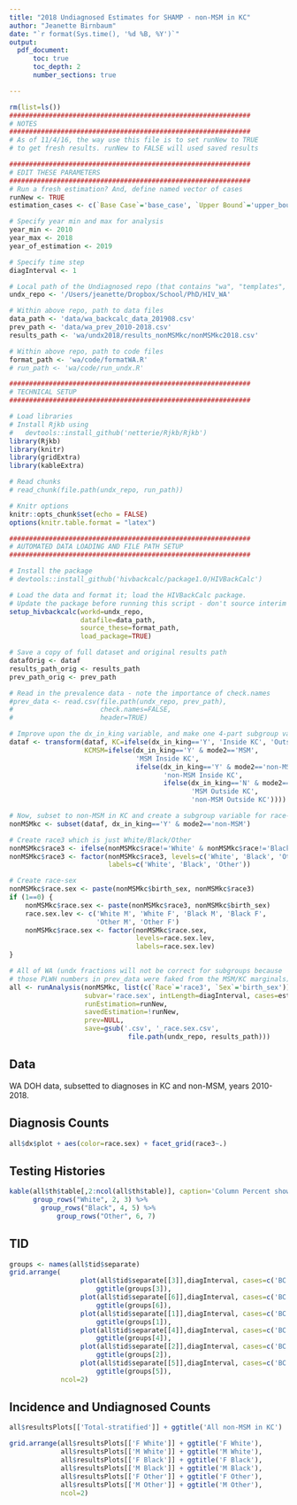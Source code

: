 ```yaml
---
title: "2018 Undiagnosed Estimates for SHAMP - non-MSM in KC"
author: "Jeanette Birnbaum"
date: "`r format(Sys.time(), '%d %B, %Y')`"
output: 
  pdf_document:
      toc: true
      toc_depth: 2
      number_sections: true

---
```


```r
rm(list=ls())
#############################################################
# NOTES
#############################################################
# As of 11/4/16, the way use this file is to set runNew to TRUE
# to get fresh results. runNew to FALSE will used saved results

#############################################################
# EDIT THESE PARAMETERS
#############################################################
# Run a fresh estimation? And, define named vector of cases
runNew <- TRUE
estimation_cases <- c(`Base Case`='base_case', `Upper Bound`='upper_bound')

# Specify year min and max for analysis
year_min <- 2010
year_max <- 2018
year_of_estimation <- 2019

# Specify time step
diagInterval <- 1

# Local path of the Undiagnosed repo (that contains "wa", "templates", etc)
undx_repo <- '/Users/jeanette/Dropbox/School/PhD/HIV_WA'

# Within above repo, path to data files
data_path <- 'data/wa_backcalc_data_201908.csv'
prev_path <- 'data/wa_prev_2010-2018.csv'
results_path <- 'wa/undx2018/results_nonMSMkc/nonMSMkc2018.csv'

# Within above repo, path to code files
format_path <- 'wa/code/formatWA.R'
# run_path <- 'wa/code/run_undx.R'
```

```r
#############################################################
# TECHNICAL SETUP
#############################################################

# Load libraries
# Install Rjkb using 
#   devtools::install_github('netterie/Rjkb/Rjkb')
library(Rjkb)
library(knitr)
library(gridExtra)
library(kableExtra)

# Read chunks
# read_chunk(file.path(undx_repo, run_path))

# Knitr options
knitr::opts_chunk$set(echo = FALSE)
options(knitr.table.format = "latex") 
```

```r
#############################################################
# AUTOMATED DATA LOADING AND FILE PATH SETUP
#############################################################

# Install the package
# devtools::install_github('hivbackcalc/package1.0/HIVBackCalc')

# Load the data and format it; load the HIVBackCalc package.
# Update the package before running this script - don't source interim work.
setup_hivbackcalc(workd=undx_repo,
                  datafile=data_path,
                  source_these=format_path,
                  load_package=TRUE)

# Save a copy of full dataset and original results path
datafOrig <- dataf
results_path_orig <- results_path
prev_path_orig <- prev_path

# Read in the prevalence data - note the importance of check.names
#prev_data <- read.csv(file.path(undx_repo, prev_path), 
#                      check.names=FALSE,
#                      header=TRUE)
```

```r
# Improve upon the dx_in_king variable, and make one 4-part subgroup variable
dataf <- transform(dataf, KC=ifelse(dx_in_king=='Y', 'Inside KC', 'Outside KC'),
                   KCMSM=ifelse(dx_in_king=='Y' & mode2=='MSM', 
                                'MSM Inside KC',
                                ifelse(dx_in_king=='Y' & mode2=='non-MSM',
                                       'non-MSM Inside KC',
                                       ifelse(dx_in_king=='N' & mode2=='MSM',
                                              'MSM Outside KC',
                                              'non-MSM Outside KC'))))

# Now, subset to non-MSM in KC and create a subgroup variable for race-sex
nonMSMkc <- subset(dataf, dx_in_king=='Y' & mode2=='non-MSM')

# Create race3 which is just White/Black/Other
nonMSMkc$race3 <- ifelse(nonMSMkc$race!='White' & nonMSMkc$race!='Black', 'Other', as.character(nonMSMkc$race))
nonMSMkc$race3 <- factor(nonMSMkc$race3, levels=c('White', 'Black', 'Other'),
                         labels=c('White', 'Black', 'Other'))

# Create race-sex
nonMSMkc$race.sex <- paste(nonMSMkc$birth_sex, nonMSMkc$race3)
if (1==0) {
    nonMSMkc$race.sex <- paste(nonMSMkc$race3, nonMSMkc$birth_sex)
    race.sex.lev <- c('White M', 'White F', 'Black M', 'Black F',
                      'Other M', 'Other F')
    nonMSMkc$race.sex <- factor(nonMSMkc$race.sex,
                                levels=race.sex.lev,
                                labels=race.sex.lev)
}

# All of WA (undx fractions will not be correct for subgroups because 
# those PLWH numbers in prev_data were faked from the MSM/KC marginals)
all <- runAnalysis(nonMSMkc, list(c(`Race`='race3', `Sex`='birth_sex')),
                   subvar='race.sex', intLength=diagInterval, cases=estimation_cases,
                   runEstimation=runNew,
                   savedEstimation=!runNew,
                   prev=NULL,
                   save=gsub('.csv', '_race.sex.csv', 
                              file.path(undx_repo, results_path)))
```

## Data
WA DOH data, subsetted to diagnoses in KC and non-MSM, years 2010-2018.

## Diagnosis Counts
```r
all$dx$plot + aes(color=race.sex) + facet_grid(race3~.)
```

## Testing Histories
```r
kable(all$th$table[,2:ncol(all$th$table)], caption='Column Percent shows the composition of the total sample. The Percent Yes, Percent No and Percent Missing columns indicate the row percents of the three possible testing history statuses within each subgroup', booktabs=T) %>% 
      group_rows("White", 2, 3) %>%
        group_rows("Black", 4, 5) %>%
            group_rows("Other", 6, 7)
```

## TID

```r
groups <- names(all$tid$separate)
grid.arrange(
                  plot(all$tid$separate[[3]],diagInterval, cases=c('BC', 'UB')) + 
                      ggtitle(groups[3]),
                  plot(all$tid$separate[[6]],diagInterval, cases=c('BC', 'UB')) + 
                      ggtitle(groups[6]),
                  plot(all$tid$separate[[1]],diagInterval, cases=c('BC', 'UB')) + 
                      ggtitle(groups[1]),
                  plot(all$tid$separate[[4]],diagInterval, cases=c('BC', 'UB')) + 
                      ggtitle(groups[4]),
                  plot(all$tid$separate[[2]],diagInterval, cases=c('BC', 'UB')) + 
                      ggtitle(groups[2]),
                  plot(all$tid$separate[[5]],diagInterval, cases=c('BC', 'UB')) + 
                      ggtitle(groups[5]),
             ncol=2)
```

## Incidence and Undiagnosed Counts

```r
all$resultsPlots[['Total-stratified']] + ggtitle('All non-MSM in KC')
```


```r
grid.arrange(all$resultsPlots[['F White']] + ggtitle('F White'),
             all$resultsPlots[['M White']] + ggtitle('M White'),               
             all$resultsPlots[['F Black']] + ggtitle('F Black'),
             all$resultsPlots[['M Black']] + ggtitle('M Black'), 
             all$resultsPlots[['F Other']] + ggtitle('F Other'),
             all$resultsPlots[['M Other']] + ggtitle('M Other'), 
             ncol=2)
```
